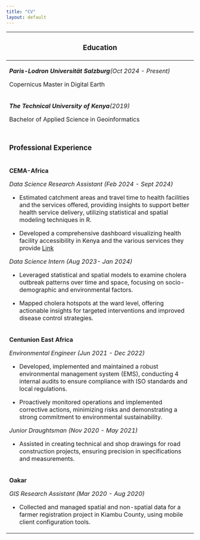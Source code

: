 ---
title: "CV"
layout: default
---

+------------------------------------------------------------------------------------------------------------------------------------------------------------------------------------------------------------------------+
| ### Education                                                                                                                                                                                                          |
+========================================================================================================================================================================================================================+
| ***Paris-Lodron Universität Salzburg**(Oct 2024 - Present)*                                                                                                                                                            |
|                                                                                                                                                                                                                        |
| Copernicus Master in Digital Earth                                                                                                                                                                                     |
+------------------------------------------------------------------------------------------------------------------------------------------------------------------------------------------------------------------------+
| ***The Technical University of Kenya**(2019)*                                                                                                                                                                          |
|                                                                                                                                                                                                                        |
| Bachelor of Applied Science in Geoinformatics                                                                                                                                                                          |
+------------------------------------------------------------------------------------------------------------------------------------------------------------------------------------------------------------------------+
|                                                                                                                                                                                                                        |
+------------------------------------------------------------------------------------------------------------------------------------------------------------------------------------------------------------------------+
| ### Professional Experience                                                                                                                                                                                            |
+------------------------------------------------------------------------------------------------------------------------------------------------------------------------------------------------------------------------+
| **CEMA-Africa**                                                                                                                                                                                                        |
|                                                                                                                                                                                                                        |
| *Data Science Research Assistant (Feb 2024 - Sept 2024)*                                                                                                                                                               |
|                                                                                                                                                                                                                        |
| -   Estimated catchment areas and travel time to health facilities and the services offered, providing insights to support better health service delivery, utilizing statistical and spatial modeling techniques in R. |
|                                                                                                                                                                                                                        |
| -   Developed a comprehensive dashboard visualizing health facility accessibility in Kenya and the various services they provide [Link](https://cema.shinyapps.io/accessibility/)                                      |
|                                                                                                                                                                                                                        |
| *Data Science Intern* *(Aug 2023- Jan 2024)*                                                                                                                                                                           |
|                                                                                                                                                                                                                        |
| -   Leveraged statistical and spatial models to examine cholera outbreak patterns over time and space, focusing on socio-demographic and environmental factors.                                                        |
|                                                                                                                                                                                                                        |
| -   Mapped cholera hotspots at the ward level, offering actionable insights for targeted interventions and improved disease control strategies.                                                                        |
+------------------------------------------------------------------------------------------------------------------------------------------------------------------------------------------------------------------------+
| **Centunion East Africa**                                                                                                                                                                                              |
|                                                                                                                                                                                                                        |
| *Environmental Engineer (Jun 2021 - Dec 2022)*                                                                                                                                                                         |
|                                                                                                                                                                                                                        |
| -   Developed, implemented and maintained a robust environmental management system (EMS), conducting 4 internal audits to ensure compliance with ISO standards and local regulations.                                  |
|                                                                                                                                                                                                                        |
| -   Proactively monitored operations and implemented corrective actions, minimizing risks and demonstrating a strong commitment to environmental sustainability.                                                       |
|                                                                                                                                                                                                                        |
| *Junior Draughtsman (Nov 2020 - May 2021)*                                                                                                                                                                             |
|                                                                                                                                                                                                                        |
| -   Assisted in creating technical and shop drawings for road construction projects, ensuring precision in specifications and measurements.                                                                            |
+------------------------------------------------------------------------------------------------------------------------------------------------------------------------------------------------------------------------+
| **Oakar**                                                                                                                                                                                                              |
|                                                                                                                                                                                                                        |
| *GIS Research Assistant (Mar 2020 - Aug 2020)*                                                                                                                                                                         |
|                                                                                                                                                                                                                        |
| -   Collected and managed spatial and non-spatial data for a farmer registration project in Kiambu County, using mobile client configuration tools.                                                                    |
+------------------------------------------------------------------------------------------------------------------------------------------------------------------------------------------------------------------------+
